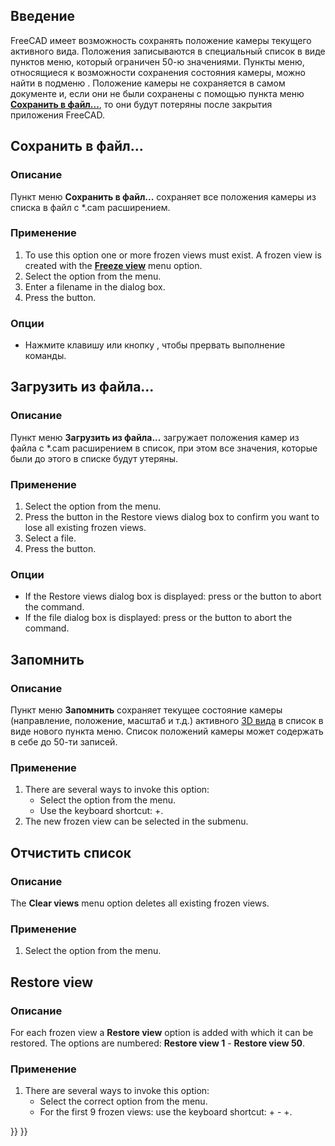 <languages/>

<div class="mw-translate-fuzzy">
{{Docnav/ru
|[[Std_ViewRotateRight/ru|Команда "Повернуть вправо"]]
|[[Std_DrawStyle/ru|Меню "Стиль представления"]]
|[[Std_View_Menu/ru|Меню "Вид"]]
|IconL=Std_ViewRotateRight.svg
|IconR=Std_DrawStyle.svg
|IconC=Freecad.svg
}}
</div>

<div class="mw-translate-fuzzy">
<!--Empty=1 to suppress icon-->
{{GuiCommand/ru
|Name=Std FreezeViews
|Name/ru=Std FreezeViews
|Empty=1
|MenuLocation=Вид → Положения камеры → ...
|Workbenches=All
|SeeAlso=[[Std_ViewIvIssueCamPos/ru|Std ViewIvIssueCamPos]]
}}
</div>

<span id="Introduction"></span>
==Введение==

FreeCAD имеет возможность сохранять положение камеры текущего активного вида. Положения записываются в специальный список в виде пунктов меню, который ограничен 50-ю значениями. Пункты меню, относящиеся к возможности сохранения состояния камеры, можно найти в подменю {{MenuCommand|Вид → Положение камеры}}. Положение камеры не сохраняется в самом документе и, если они не были сохранены с помощью пункта меню '''[[#Save_views|Сохранить в файл...]]''', то они будут потеряны после закрытия приложения FreeCAD.

<span id="Save_views"></span>
==Сохранить в файл...==

<span id="Description"></span>
===Описание===

<div class="mw-translate-fuzzy">
Пункт меню '''Сохранить в файл...''' сохраняет все положения камеры из списка в файл с *.cam расширением.
</div>

<span id="Usage"></span>
===Применение===

# To use this option one or more frozen views must exist. A frozen view is created with the '''[[#Freeze view|Freeze view]]''' menu option.
# Select the {{MenuCommand|View → Freeze display → Save views...}} option from the menu.
# Enter a filename in the dialog box.
# Press the {{Button|Save}} button.

<span id="Options"></span>
===Опции===

* Нажмите клавишу {{KEY|Esc}} или кнопку {{Button|Отмена}}, чтобы прервать выполнение команды.

<span id="Load_views"></span>
==Загрузить из файла...==

<span id="Description"></span>
===Описание===

<div class="mw-translate-fuzzy">
Пункт меню '''Загрузить из файла...''' загружает положения камер из файла с *.cam расширением в список, при этом все значения, которые были до этого в списке будут утеряны.
</div>

<span id="Usage"></span>
===Применение===

# Select the {{MenuCommand|View → Freeze display → Load views...}} option from the menu.
# Press the {{Button|Yes}} button in the Restore views dialog box to confirm you want to lose all existing frozen views.
# Select a file.
# Press the {{Button|Open}} button.

<span id="Options"></span>
===Опции===

* If the Restore views dialog box is displayed: press {{KEY|Esc}} or the {{Button|No}} button to abort the command.
* If the file dialog box is displayed: press {{KEY|Esc}} or the {{Button|Cancel}} button to abort the command.

<span id="Freeze_view"></span>
==Запомнить==

<span id="Description"></span>
===Описание===

Пункт меню '''Запомнить''' сохраняет текущее состояние камеры (направление, положение, масштаб и т.д.) активного [[3D_view/ru|3D вида]] в список в виде нового пункта меню. Список положений камеры может содержать в себе до 50-ти записей.

<span id="Usage"></span>
===Применение===

# There are several ways to invoke this option:
#* Select the {{MenuCommand|View → Freeze display → Freeze view}} option from the menu.
#* Use the keyboard shortcut: {{KEY|Shift}}+{{KEY|F}}.
# The new frozen view can be selected in the {{MenuCommand|View → Freeze display}} submenu.

<span id="Clear_views"></span>
==Отчистить список==

<span id="Description"></span>
===Описание===

The '''Clear views''' menu option deletes all existing frozen views.

<span id="Usage"></span>
===Применение===

# Select the {{MenuCommand|View → Freeze display → Clear views}} option from the menu.

==Restore view==

<span id="Description"></span>
===Описание===

For each frozen view a '''Restore view''' option is added with which it can be restored. The options are numbered: '''Restore view 1''' - '''Restore view 50'''.

<span id="Usage"></span>
===Применение===

# There are several ways to invoke this option:
#* Select the correct {{MenuCommand|View → Freeze display → Restore view}} option from the menu.
#* For the first 9 frozen views: use the keyboard shortcut: {{KEY|Ctrl}}+{{KEY|1}} - {{KEY|Ctrl}}+{{KEY|9}}.


<div class="mw-translate-fuzzy">
{{Docnav/ru
|[[Std_ViewRotateRight/ru|Команда "Повернуть вправо"]]
|[[Std_DrawStyle/ru|Меню "Стиль представления"]]
|[[Std_View_Menu/ru|Меню "Вид"]]
|IconL=Std_ViewRotateRight.svg
|IconR=Std_DrawStyle.svg
|IconC=Freecad.svg
}}
</div>

{{Std_Base_navi{{#translation:}}}}
{{Userdocnavi{{#translation:}}}}